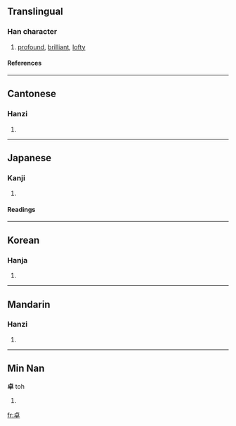 ==Translingual==
===Han character===
{{Han char|rn=24|rad=十|as=06|sn=8|four=2140<sub>6</sub>|canj=卜日十 (YAJ)}}
# [[profound]], [[brilliant]], [[lofty]]
====References====
{{Han ref|kx=0156.290|dkj=02741|dj=0356.200|hdz=10061.060|uh=5353|ud=21331|bh=A8F4|bd=43252}}
----
==Cantonese==
===Hanzi===
{{yue-hanzi|jyut=|y=cheuk3}}
# {{defn|Cantonese}}
----
==Japanese==
===Kanji===
{{ja-kanji|grade=c|rs=十06}}
# {{defn|Japanese}} 
====Readings====
{{ja-readings|on=[[たく]] (taku)|kun=[[すぐれる]] (sugureru)}}
----
==Korean==
===Hanja===
{{ko-hanja|hangeul=탁|rv=tak|mr=t'ak}}
# {{defn|Korean}}
----
==Mandarin==
===Hanzi===
{{cmn-hanzi|pin=[[chán]] ([[chan2]]), [[shàn]] ([[shan4]]), [[zhuō]] ([[zhuo1]])|wg=ch'an<sup>2</sup>, shan<sup>4</sup>, cho<sup>1</sup>}}
# {{defn|Mandarin}}

----

==Min Nan==
{{zh-attention|Min Nan needs inflection template(s)|key=十06卓}}
'''卓''' toh
# {{defn|Min Nan}}

[[fr:卓]]